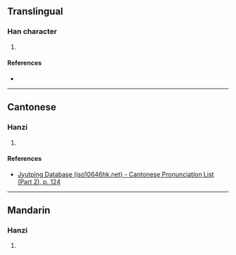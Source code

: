{{character info/new}}
==Translingual==

===Han character===
{{Han char|rn=74|rad=月|as=05|sn=9|four=|canj=BPT|ids=⿰月世}}

# {{defn|Han|sort=月05}}

====References====
* {{Han ref|kx=0505.111|hdz=32056.061|uh=6711|ud=26385}}

----

==Cantonese==

===Hanzi===
{{yue-hanzi|jyut=[[sai3]]|y=sai3}}

# {{defn|lang=yue|sort=月05}}

====References====
* [http://www.iso10646hk.net/jp/document/download.jsp Jyutping Database (iso10646hk.net) - Cantonese Pronunciation List (Part 2), p. 124]

----

==Mandarin==

===Hanzi===
{{cmn-hanzi|pin=[[tì]] ([[ti4]])|wg=t'i<sup>4</sup>}}

# {{defn|lang=cmn|sort=月05}}